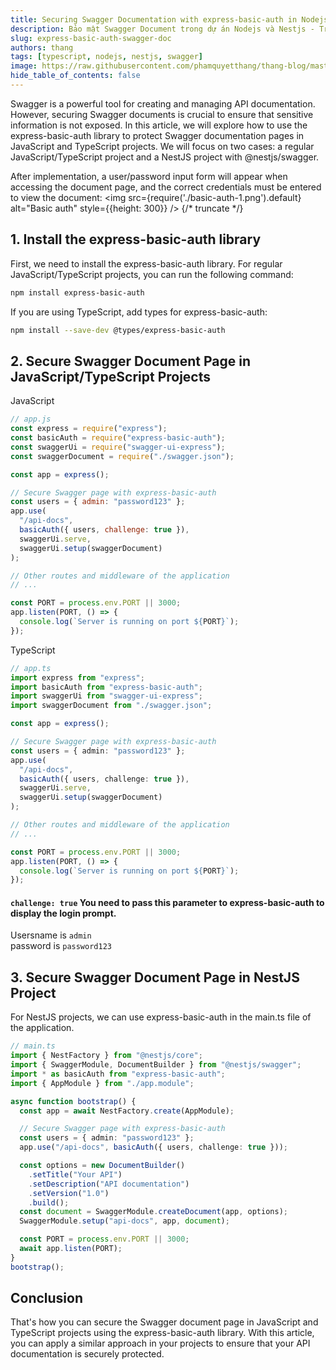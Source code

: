 ```yaml
---
title: Securing Swagger Documentation with express-basic-auth in Nodejs - Nestjs | Code đủ thứ
description: Bảo mật Swagger Document trong dự án Nodejs và Nestjs - Trong bài viết này mình sẽ hướng dẫn bạn bảo mật API Swagger document trong Nodejs và Nestjs
slug: express-basic-auth-swagger-doc
authors: thang
tags: [typescript, nodejs, nestjs, swagger]
image: https://raw.githubusercontent.com/phamquyetthang/thang-blog/master/blog/2023-12-28/28.webp
hide_table_of_contents: false
---
```


Swagger is a powerful tool for creating and managing API documentation. However, securing Swagger documents is crucial to ensure that sensitive information is not exposed. In this article, we will explore how to use the express-basic-auth library to protect Swagger documentation pages in JavaScript and TypeScript projects. We will focus on two cases: a regular JavaScript/TypeScript project and a NestJS project with @nestjs/swagger.

After implementation, a user/password input form will appear when accessing the document page, and the correct credentials must be entered to view the document:
<img  src={require('./basic-auth-1.png').default} alt="Basic auth" style={{height: 300}} />
{/* truncate */}

## 1. Install the express-basic-auth library

First, we need to install the express-basic-auth library. For regular JavaScript/TypeScript projects, you can run the following command:

```bash
npm install express-basic-auth
```

If you are using TypeScript, add types for express-basic-auth:

```bash
npm install --save-dev @types/express-basic-auth
```

## 2. Secure Swagger Document Page in JavaScript/TypeScript Projects

JavaScript

```javascript
// app.js
const express = require("express");
const basicAuth = require("express-basic-auth");
const swaggerUi = require("swagger-ui-express");
const swaggerDocument = require("./swagger.json");

const app = express();

// Secure Swagger page with express-basic-auth
const users = { admin: "password123" };
app.use(
  "/api-docs",
  basicAuth({ users, challenge: true }),
  swaggerUi.serve,
  swaggerUi.setup(swaggerDocument)
);

// Other routes and middleware of the application
// ...

const PORT = process.env.PORT || 3000;
app.listen(PORT, () => {
  console.log(`Server is running on port ${PORT}`);
});
```

TypeScript

```typescript
// app.ts
import express from "express";
import basicAuth from "express-basic-auth";
import swaggerUi from "swagger-ui-express";
import swaggerDocument from "./swagger.json";

const app = express();

// Secure Swagger page with express-basic-auth
const users = { admin: "password123" };
app.use(
  "/api-docs",
  basicAuth({ users, challenge: true }),
  swaggerUi.serve,
  swaggerUi.setup(swaggerDocument)
);

// Other routes and middleware of the application
// ...

const PORT = process.env.PORT || 3000;
app.listen(PORT, () => {
  console.log(`Server is running on port ${PORT}`);
});
```
#### ``` challenge: true ``` You need to pass this parameter to express-basic-auth to display the login prompt.
Usersname is ```admin```\
password is ```password123```
## 3. Secure Swagger Document Page in NestJS Project

For NestJS projects, we can use express-basic-auth in the main.ts file of the application.

```typescript
// main.ts
import { NestFactory } from "@nestjs/core";
import { SwaggerModule, DocumentBuilder } from "@nestjs/swagger";
import * as basicAuth from "express-basic-auth";
import { AppModule } from "./app.module";

async function bootstrap() {
  const app = await NestFactory.create(AppModule);

  // Secure Swagger page with express-basic-auth
  const users = { admin: "password123" };
  app.use("/api-docs", basicAuth({ users, challenge: true }));

  const options = new DocumentBuilder()
    .setTitle("Your API")
    .setDescription("API documentation")
    .setVersion("1.0")
    .build();
  const document = SwaggerModule.createDocument(app, options);
  SwaggerModule.setup("api-docs", app, document);

  const PORT = process.env.PORT || 3000;
  await app.listen(PORT);
}
bootstrap();
```

## Conclusion

That's how you can secure the Swagger document page in JavaScript and TypeScript projects using the express-basic-auth library. With this article, you can apply a similar approach in your projects to ensure that your API documentation is securely protected.